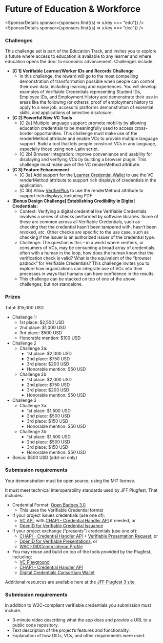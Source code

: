 
# Future of Education & Workforce

<SponsorDetails sponsor={sponsors.find((s) => s.key === "edu")} />
<SponsorDetails sponsor={sponsors.find((s) => s.key === "dcc")} />

### Challenges

This challenge set is part of the Education Track, and invites you to explore a future where access to education is available to any learner and where education opens the door to economic advancement. Challenges include:

- **[C 1] Verifiable Learner/Worker IDs and Records Challenge**
  - In this challenge, the reward will go to the most compelling demonstration of transformation possible when people can control their own data, including learning and experiences. You will develop examples of Verifiable Credentials representing Student IDs, Employee IDs, and Employment History and demonstrate their use in areas like the following (or others): proof of employment history to apply to a new job, access to platforms demonstration of essential skills, and applications of selective disclosure.
- **[C 2] Powerful New VC Tools**
  - [C 2a] Multiple language support: promote mobility by allowing education credentials to be meaningfully used to access cross-border opportunities. This challenge must make use of the renderMethod attribute and enable VCs to provide multiple language support. Build a tool that lets people construct VCs in any language, especially those using non-Latin script.
  - [C 2b] Browser Integration: improve convenience and usability for displaying and verifying VCs by building a browser plugin. This challenge must make use of the VC renderMethod attribute.
- **[C 3] Feature Enhancement**
  - [C 3a] Add support for the [Learner Credential Wallet](https://github.com/digitalcredentials/learner-credential-wallet) to use the VC renderMethod attribute to support rich displays of credentials in the application.
  - [C 3b] Allow [VerifierPlus](https://github.com/digitalcredentials/web-verifier-plus) to use the renderMethod attribute to support rich displays, including PDF
- **[Bonus Design Challenge] Establishing Credibility in Digital Credentials:**
  - Context: Verifying a digital credential like Verifiable Credentials involves a series of checks performed by software libraries. Some of these are common across all Verifiable Credentials, such as checking that the credential hasn’t been tampered with, hasn’t been revoked, etc. Other checks are specific to the use case, such as checking if the issuer is an authorized issuer of the credential type.
  - Challenge: The question is this – in a world where verifiers, or consumers of VCs, may be consuming a broad array of credentials, often with a human in the loop, how does the human know that the verification check is valid? What is the equivalent of the “browser padlock” for Verifiable Credentials? This challenge invites you to explore how organizations can integrate use of VCs into their processes in ways that humans can have confidence in the results.
  - This challenge can be stacked on top of one of the above challenges, but not standalone.

### Prizes

Total: $15,000 USD

- Challenge 1:
  - 1st place: $2,500 USD
  - 2nd place: $1,000 USD
  - 3rd place: $500 USD
  - Honorable mention: $100 USD
- Challenge 2
  - Challenge 2a:
    - 1st place: $2,000 USD
    - 2nd place: $750 USD
    - 3rd place: $200 USD
    - Honorable mention: $50 USD
  - Challenge 2b
    - 1st place: $2,000 USD
    - 2nd place: $750 USD
    - 3rd place: $200 USD
    - Honorable mention: $50 USD
- Challenge 3
  - Challenge 3a
    - 1st place: $1,500 USD
    - 2nd place: $500 USD
    - 3rd place: $150 USD
    - Honorable mention: $50 USD
  - Challenge 3b
    - 1st place: $1,500 USD
    - 2nd place: $500 USD
    - 3rd place: $150 USD
    - Honorable mention: $50 USD
- Bonus: $500 USD (add-on only)

### Submission requirements

Your demonstration must be open source, using the MIT license.

It must meet technical interoperability standards used by JFF Plugfest. That includes:

- Credential Format: [Open Badges 3.0](https://imsglobal.github.io/openbadges-specification/ob_v3p0.html)
  - This uses the Verifiable Credential format
- If your project issues credentials (use one of):
  - [VC API](https://w3c-ccg.github.io/vc-api/), with [CHAPI - Credential Handler API](https://chapi.io/) if needed, or
  - [OpenID for Verifiable Credential Issuance](https://openid.net/specs/openid-4-verifiable-credential-issuance-1_0.html)
- If your project exchange (“presents”) credentials (use one of):
  - [CHAPI - Credential Handler API](https://chapi.io/) + [Verifiable Presentation Request](https://w3c-ccg.github.io/vp-request-spec/), or
  - [OpenID for Verifiable Presentations](https://openid.net/specs/openid-4-verifiable-presentations-1_0.html), or
  - [WACI-DIDComm Interop Profile](https://identity.foundation/waci-didcomm/)
- You may reuse and build on top of the tools provided by the Plugfest, including:
  - [VC Playground](https://vcplayground.org/)
  - [CHAPI - Credential Handler API](https://chapi.io/)
  - [Digital Credentials Consortium Wallet](https://github.com/digitalcredentials/learner-credential-wallet)

Additional resources are available here at the [JFF Plugfest 3 site](https://w3c-ccg.github.io/vc-ed/plugfest-3-2023/)

### Submission requirements

In addition to W3C-compliant verifiable credentials you submission must include.

- 3-minute video describing what the app does and provide a URL to a public code repository.
- Text description of the project’s features and functionality.
- Explanation of how DIDs, VCs, and other requirements were used.
